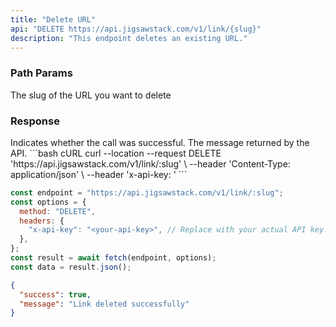 ```yaml
---
title: "Delete URL"
api: "DELETE https://api.jigsawstack.com/v1/link/{slug}"
description: "This endpoint deletes an existing URL."
---
```


### Path Params

<ParamField path="slug" type="string">
  The slug of the URL you want to delete
</ParamField>

<Snippet file="header.mdx" />

### Response

<ResponseField name="success" type="boolean">
  Indicates whether the call was successful.
</ResponseField>

<ResponseField name="message" type="string">
  The message returned by the API.
</ResponseField>

<RequestExample>
```bash cURL
curl --location --request DELETE 'https://api.jigsawstack.com/v1/link/:slug' \
--header 'Content-Type: application/json' \
--header 'x-api-key: <your-api-key>'
```

```javascript Node.js
const endpoint = "https://api.jigsawstack.com/v1/link/:slug";
const options = {
  method: "DELETE",
  headers: {
    "x-api-key": "<your-api-key>", // Replace with your actual API key.
  },
};
const result = await fetch(endpoint, options);
const data = result.json();
```

</RequestExample>

<ResponseExample>

```json Response
{
  "success": true,
  "message": "Link deleted successfully"
}
```

</ResponseExample>
